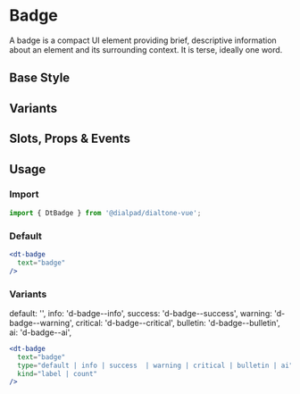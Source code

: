 
# Badge

<Subtitle>
  A badge is a compact UI element providing brief, descriptive information about an element and its surrounding context.
  It is terse, ideally one word.
</Subtitle>

## Base Style

<Canvas>
  <Story id="components-badge--default" />
</Canvas>

## Variants

<Canvas>
  <Story id="components-badge--variants" />
</Canvas>

## Slots, Props & Events

<ArgsTable story={PRIMARY_STORY} />

## Usage

### Import

```jsx
import { DtBadge } from '@dialpad/dialtone-vue';
```

### Default

```jsx
<dt-badge
  text="badge"
/>
```

### Variants

  default: '',
  info: 'd-badge--info',
  success: 'd-badge--success',
  warning: 'd-badge--warning',
  critical: 'd-badge--critical',
  bulletin: 'd-badge--bulletin',
  ai: 'd-badge--ai',

```jsx
<dt-badge
  text="badge"
  type="default | info | success  | warning | critical | bulletin | ai"
  kind="label | count"
/>
```
